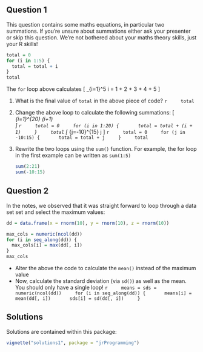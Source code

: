 ## Question 1

This question contains some maths equations, in particular two summations. If you're unsure about summations either ask your presenter or skip this question. We're not bothered about your maths theory skills, just your R skills!

```r
total = 0
for (i in 1:5) {
  total = total + i
}
total
``` 

The `for` loop above calculates 
\[
\sum_{i=1}^5 i = 1 + 2 + 3 + 4 + 5
\]

1. What is the final value of `total` in the above piece of code?
    ```r
    total
    ```
2. Change the above loop to calculate the following summations:
    \[
\mbox{(i)} \sum_{i=1}^{20} (i+1)  
\]
    ```r
    total = 0
    for (i in 1:20) {
      total = total + (i + 1)
    }
    total
    ```
\[
\mbox{(ii)} \sum_{j=-10}^{15} j 
\]
    ```r
    total = 0
    for (j in -10:15) {
      total = total + j
    }
    total
    ```
    
3. Rewrite the two loops using the `sum()` function. For example, the for loop in the first
example can be written as `sum(1:5)`

    ```r
    sum(2:21)
    sum(-10:15)
    ```

## Question 2

In the notes, we observed that it was straight forward to
loop through a data set set and select the maximum values:

```r
dd = data.frame(x = rnorm(10), y = rnorm(10), z = rnorm(10))

max_cols = numeric(ncol(dd))
for (i in seq_along(dd)) {
  max_cols[i] = max(dd[, i])
}
max_cols
```

 * Alter the above the code to calculate the `mean()` instead of the maximum value
 * Now, calculate the standard deviation (via `sd()`) as well as the mean. 
 You should only have a single loop!
    ```r
    means = sds = numeric(ncol(dd))
    for (i in seq_along(dd)) {
      means[i] = mean(dd[, i])
      sds[i] = sd(dd[, i])
    }
    ```
    
## Solutions

Solutions are contained within this package:
```r
vignette("solutions1", package = "jrProgramming")
```


